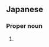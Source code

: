 ==Japanese==
{{ja-kanjitab|あや|の}}

===Proper noun===
{{ja-pos|あやの|proper}}

# {{surname|lang=ja|sort=あやの}}